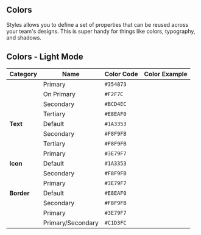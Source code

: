 ## Colors
Styles allows you to define a set of properties that can be reused across your team's designs. This is super handy for things like colors, typography, and shadows.

## Colors - Light Mode

| Category     | Name                | Color Code | Color Example |
|--------------|---------------------|------------|------------|
|              | Primary             | `#354873`  | 
|              | On Primary          | `#F2F7C`   | 
|              | Secondary           | `#BCD4EC`  | 
|              | Tertiary            | `#E8EAF0`  |
| **Text**      | Default             | `#1A3353`  |
|              | Secondary           | `#F8F9FB`  | 
|              | Tertiary            | `#F8F9FB`  | 
|              | Primary             | `#3E79F7`  | 
| **Icon**      | Default             | `#1A3353`  |
|              | Secondary           | `#F8F9FB`  |
|              | Primary             | `#3E79F7`  | 
| **Border**    | Default             | `#E8EAF0`  |
|              | Secondary           | `#F8F9FB`  |
|              | Primary             | `#3E79F7`  | 
|              | Primary/Secondary   | `#C1D3FC`  | 
